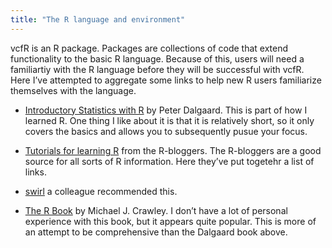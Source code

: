 ```yaml
---
title: "The R language and environment"
---
```


vcfR is an R package.
Packages are collections of code that extend functionality to the basic R language.
Because of this, users will need a familiartiy with the R language before they will be successful with vcfR.
Here I've attempted to aggregate some links to help new R users familiarize themselves with the language.

* [Introductory Statistics with R](http://www.springer.com/us/book/9780387790534) by Peter Dalgaard. This is part of how I learned R. One thing I like about it is that it is relatively short, so it only covers the basics and allows you to subsequently pusue your focus. 

* [Tutorials for learning R](https://www.r-bloggers.com/how-to-learn-r-2/) from the R-bloggers. The R-bloggers are a good source for all sorts of R information. Here they've put togetehr a list of links.

* [swirl](http://swirlstats.com/) a colleague recommended this.

* [The R Book](http://www.wiley.com/WileyCDA/WileyTitle/productCd-0470973927.html) by Michael J. Crawley. I don't have a lot of personal experience with this book, but it appears quite popular. This is more of an attempt to be comprehensive than the Dalgaard book above.
